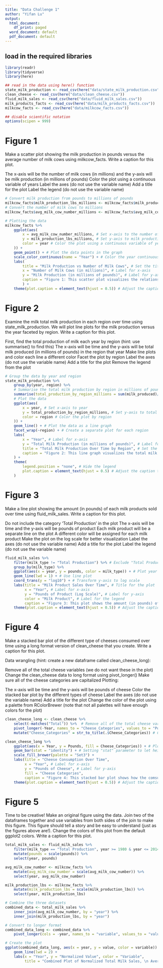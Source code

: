 ```yaml
---
title: "Data Challenge 1"
author: "Yifan Lu"
output:
  html_document:
    df_print: paged
  word_document: default
  pdf_document: default
---
```


## load in the required libraries 

```r
library(readr)
library(tidyverse)
library(here)

## read in the data using here() function
state_milk_production <- read_csv(here("data/state_milk_production.csv"))
clean_cheese <- read_csv(here("data/clean_cheese.csv"))
fluid_milk_sales <- read_csv(here("data/fluid_milk_sales.csv"))
milk_products_facts <- read_csv(here("data/milk_products_facts.csv"))
milkcow_facts <- read_csv(here("data/milkcow_facts.csv"))

## disable scientific notation
options(scipen = 999)
```
# Figure 1
Make a scatter plot showing the milk production in pounds versus the average number of milk cows using milkcow_facts. Write a caption for this plot.

The x-axis will be the number of milk cows (in millions) and the y-axis will be milk production (in millions of pounds)
Color the plot using a continuous variable of years
Label the axes (do not use the variable name)
Add a title for the plot
Label the legend (do not use the variable name)
```r
# Convert milk production from pounds to millions of pounds
milkcow_facts$milk_production_lbs_millions <- milkcow_facts$milk_production_lbs / 1e6
# Convert the number of milk cows to millions
milkcow_facts$avg_milk_cow_number_millions <- milkcow_facts$avg_milk_cow_number / 1e6

# Plotting the data
milkcow_facts %>%
    ggplot(aes(
        x = avg_milk_cow_number_millions, # Set x-axis to the number of milk cows (in millions)
        y = milk_production_lbs_millions, # Set y-axis to milk production (in millions of pounds)
        color = year # Color the plot using a continuous variable of years 
    )) +  
    geom_point() + # Plot the data points in the graph
    scale_color_continuous(name = "Year") + # Color the year continuously
    labs(
        title = "Milk Production vs Number of Milk Cows", # Set the title of the plot
        x = "Number of Milk Cows (in millions)", # Label for x-axis
        y = "Milk Production (in millions of pounds)", # Label for y-axis
        caption = "Figure 1: This scatter plot visualizes the relationship between the number of milk cows\n and milk production over time. Each point represents a year, with its position\n determined by the number of milk cows (x-axis) and total milk production (y-axis) \n for that year. The color of each point corresponds to the specific year." # Caption for the plot
        ) +
    theme(plot.caption = element_text(hjust = 0.5)) # Adjust the caption to middle

```

# Figure 2
Examine the milk total milk production in each region over time using state_milk_production. We will plot line plots for the milk production versus the year faceted by region. Write a caption for this plot.

First, find the total production of milk each year by region (hint: use summarise() to find this)
The x-axis will be time and the y-axis will be total milk produced (in millions of pounds) in the region that year
Make line plots and color each line a different color
Facet the plot by region
Label the axes (do not use the variable name)
Add a title for the plot
Remove the legend from the plot
```r
# Group the data by year and region
state_milk_production %>%
    group_by(year, region) %>%
    # Summarise the total milk production by region in millions of pounds
    summarise(total_production_by_region_millions = sum(milk_produced)/ 1e6) %>%
    # Plot the data
    ggplot(aes(
        x = year, # Set x-axis to year
        y = total_production_by_region_millions, # Set y-axis to total milk production by region in millions of pounds
        color = region # Color the plot by region
    )) +
    geom_line() + # Plot the data as a line graph
    facet_wrap(~region) + # Create a separate plot for each region
    labs(
        x = "Year", # Label for x-axis
        y = "Total Milk Production (in millions of pounds)", # Label for y-axis
        title = "Total Milk Production Over Time by Region", # Set the title of the plot
        caption = "Figure 2: This line graph visualizes the total milk production over time by region.\n Each line represents a region, with its position determined by the year (x-axis) \nand the total milk production in that region (y-axis). The color of each line corresponds \nto a specific region. The graph is faceted by region, meaning there is a separate \nplot for each region. This allows for easy comparison of milk production trends across regions." # Caption for the plot
    ) +
    theme(
        legend.position = "none", # Hide the legend
        plot.caption = element_text(hjust = 0.5) # Adjust the caption to middle
    )
```

# Figure 3
Make a line plot showing the amount (in pounds) of each milk products sold over time using fluid_milk_sales. Write a caption for this plot.

Do not include the category ‘Total Production’ in the plot
The x-axis will be time and the y-axis will be pounds of product
Each milk product will be a separate line on the plot
A different color will be assigned for each milk product
Make the plot on the log scale for better visualization
Label the axes (do not use the variable name)
Add a title for the plot
Label the legend (do not use the variable name)

```r
fluid_milk_sales %>% 
    filter(milk_type != "Total Production") %>% # Exclude "Total Production" category
    group_by(milk_type) %>%
    ggplot(aes(x = year, y = pounds, color = milk_type)) + # Plot year on x-axis and pounds on y-axis, color by milk type
    geom_line(lwd = 1) + # Use line plot
    coord_trans(y = "log10") + # Transform y-axis to log scale
    labs(title = "Milk Product Sales Over Time", # Title for the plot
         x = "Year", # Label for x-axis
         y = "Pounds of Product (Log Scale)", # Label for y-axis
         color = "Milk Product", # Label for the legend
         caption = "Figure 3: This plot shows the amount (in pounds) of each milk product sold over time.\n Each milk product is represented by a separate line on the plot.\n The plot is on a log scale for better visualization") +
    theme(plot.caption = element_text(hjust = 0.5)) # Adjust the caption to middle
```

# Figure 4
Make a stacked bar plot of the different type of cheeses consumed over time using a long format version of clean_cheese that you create. Write a caption for this plot.

Data wrangling (hint: create a new dataframe called clean_cheese_long):

Remove all of the total cheese variables (we do not want these in the plot)
Change the clean_cheese data to long format using pivot_longer()
Make sure all of the cheese categories are capitalized
Plotting:

The x-axis will be time and the y-axis will be pounds of cheese
Color the stacked bar plot by the different types of cheese
Label the axes (do not use the variable name)
Add a title for the plot
Change the color of the plot using a palette from RColorBrewer (note that not all palettes will have enough colors for the plot)

```r
clean_cheese_long <- clean_cheese %>%
    select(-matches("Total")) %>%  # Remove all of the total cheese variables
    pivot_longer(-Year, names_to = "Cheese_Categories", values_to = "Pounds") %>% # Convert the data to longer format
    mutate("Cheese_Categories" = str_to_title(.$Cheese_Categories)) # Capitalize cheese categories

clean_cheese_long %>%
    ggplot(aes(x = Year, y = Pounds, fill = Cheese_Categories)) + # Plot year on x-axis and pounds on y-axis, color by cheese categories
    geom_bar(stat = "identity") + # Setting "stat" parameter to let height of each bar represent value in the data
    scale_fill_brewer(palette = "Set3") +
    labs(title = "Cheese Consumption Over Time",
         x = "Year", # Label for x-axis
         y = "Pounds of Cheese", # Label for y-axis
         fill = "Cheese Categories",
         caption = "Figure 4: This stacked bar plot shows how the comsumption of different categories of \n cheese changes over time. Each bar represents a year. And each sub-bars \n are colored according to their cheese categories.")  +
    theme(plot.caption = element_text(hjust = 0.5)) # Adjust the caption to middle
```

# Figure 5
Time to be creative! Make an original figure using the data. Join two of the dataframes together and use variables from both sides of the join to make this figure. This figure should tell a story and be easy to understand (just as the figures above are!). Change the colors of this plot from the default ggplot2 colors. Write a caption for this plot.

```r
total_milk_sales <- fluid_milk_sales %>%
    filter(milk_type == "Total Production", year >= 1980 & year <= 2014) %>%
    mutate(pounds = scale(pounds)) %>%
    select(year, pounds)

avg_milk_cow_number <- milkcow_facts %>%
    mutate(avg_milk_cow_number = scale(avg_milk_cow_number)) %>%
    select(year, avg_milk_cow_number)

milk_production_lbs <- milkcow_facts %>%
    mutate(milk_production_lbs = scale(milk_production_lbs)) %>%
    select(year, milk_production_lbs)

# Combine the three datasets
combined_data <- total_milk_sales %>%
    inner_join(avg_milk_cow_number, by = "year") %>%
    inner_join(milk_production_lbs, by = "year")

# Convert to longer format
combined_data_long <- combined_data %>%
    pivot_longer(cols = -year, names_to = "variable", values_to = "value")

# Create the plot
ggplot(combined_data_long, aes(x = year, y = value, color = variable)) +
    geom_line(lwd = 2) +
    labs(x = "Year", y = "Normalized Value", color = "Variable",
         title = "Combined Plot of Normalized Total Milk Sales, \n Average Milk Cow Number and Milk Production")
```

